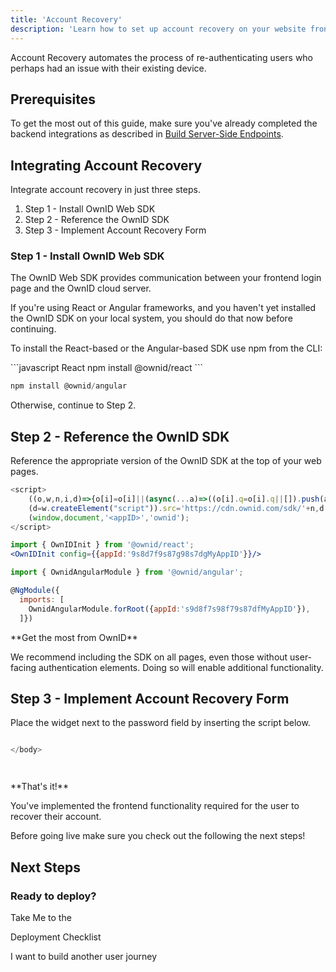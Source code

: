 ```yaml
---
title: 'Account Recovery'
description: 'Learn how to set up account recovery on your website frontend'
---
```

Account Recovery automates the process of re-authenticating users who perhaps had an issue with their existing device.

## Prerequisites
To get the most out of this guide, make sure you've already completed the backend integrations as described in [Build Server-Side Endpoints](/building-blocks/build-server-endpoints).

## Integrating Account Recovery

Integrate account recovery in just three steps. 
1. Step 1 - Install OwnID Web SDK
2. Step 2 - Reference the OwnID SDK
3. Step 3 - Implement Account Recovery Form

### Step 1 - Install OwnID Web SDK

The OwnID Web SDK provides communication between your frontend login page and the OwnID cloud server.

If you're using React or Angular frameworks, and you haven't yet installed the OwnID SDK on your local system, you should do that now before continuing.

<Accordion title="Install the Own SDK">

To install the React-based or the Angular-based SDK use npm from the CLI:

<CodeGroup>
```javascript React
npm install @ownid/react
```

```javascript Angular
npm install @ownid/angular
```
</CodeGroup>
</Accordion>

Otherwise, continue to Step 2.

## Step 2 - Reference the OwnID SDK

Reference the appropriate version of the OwnID SDK at the top of your web pages.

<CodeGroup>

```javascript JavaScript
<script>
    ((o,w,n,i,d)=>{o[i]=o[i]||(async(...a)=>((o[i].q=o[i].q||[]).push(a),{error:null,data:null})),
    (d=w.createElement("script")).src='https://cdn.ownid.com/sdk/'+n,d.async=1,w.head.appendChild(d)})  
    (window,document,'<appID>','ownid');
</script>
```

```jsx React
import { OwnIDInit } from '@ownid/react';
<OwnIDInit config={{appId:'9s8d7f9s87g98s7dgMyAppID'}}/>
```

```javascript Angular
import { OwnidAngularModule } from '@ownid/angular';

@NgModule({
  imports: [
    OwnidAngularModule.forRoot({appId:'s9d8f7s98f79s87dfMyAppID'}),
  ]})
```
</CodeGroup>

<Note>
**Get the most from OwnID**

We recommend including the SDK on all pages, even those without user-facing authentication elements. Doing so will enable additional functionality.
</Note>

## Step 3 - Implement Account Recovery Form

Place the widget next to the password field by
inserting the script below.


<CodeGroup>

```javascript Javascript

</body>
```

```jsx React


```

```javascript Angular

```
</CodeGroup>

<Check>
**That's it!** 

You've implemented the frontend functionality required for the user to recover their account.

Before going live make sure you check out the following the next steps!

</Check>

## Next Steps

### Ready to deploy?

<CardGroup cols={2}>
<Card title="YES!" href="/building-blocks/build-registration" icon="rocket-launch">
 Take Me to the 
 
 Deployment Checklist
</Card>

<Card title="NO THANKS" href="/building-blocks/build-registration"  icon="screwdriver-wrench">
 I want to build another user journey
</Card>


</CardGroup>


